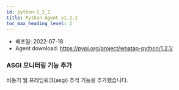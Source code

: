 ```yaml
---
id: python-1_2_1
title: Python Agent v1.2.1
toc_max_heading_level: 2
---
```



* 배포일: 2022-07-18
* Agent download: https://pypi.org/project/whatap-python/1.2.1/

### ASGI 모니터링 기능 추가 

비동기 웹 프레임워크(asgi) 추적 기능을 추가했습니다.
